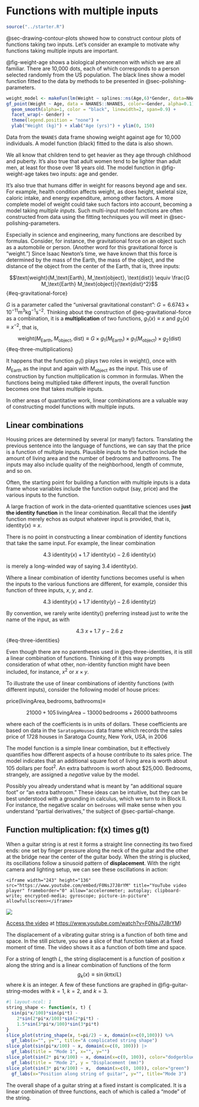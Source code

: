 # Functions with multiple inputs {#functions-with-multiple-inputs}

```r
source("../starter.R")
```

@sec-drawing-contour-plots showed how to construct contour plots of functions taking two inputs. Let's consider an example to motivate why functions taking multiple inputs are important.

@fig-weight-age shows a biological phenomenon with which we are all familiar. There are 10,000 dots, each of which corresponds to a person selected randomly from the US population. The black lines show a model function fitted to the data by methods to be presented in @sec-polishing-parameters.

::: {#fig-weight-age}
```r
weight_model <- makeFun(lm(Weight ~ splines::ns(Age,6)*Gender, data=NHANES::NHANES))
gf_point(Weight ~ Age, data = NHANES::NHANES, color=~Gender, alpha=0.1) +
  geom_smooth(alpha=1, color = "black", linewidth=2, span=0.9) +
  facet_wrap(~ Gender) +
  theme(legend.position = "none") +
  ylab("Weight (kg)") + xlab("Age (yrs)") + ylim(0, 150)
```

Data from the `NHANES` data frame showing weight against age for 10,000 individuals. A model function (black) fitted to the data is also shown.
:::

We all know that children tend to get heavier as they age through childhood and puberty. It's also true that adult women tend to be lighter than adult men, at least for those over 18 years old. The model function in @fig-weight-age takes two inputs: age and gender. 

It's also true that humans differ in weight for reasons beyond age and sex. For example, health condition affects weight, as does height, skeletal size, caloric intake, and energy expenditure, among other factors. A more complete model of weight could take such factors into account, becoming a model taking *multiple inputs*. Such multi-input model functions are often constructed from data using the fitting techniques you will meet in @sec-polishing-parameters.

Especially in science and engineering, many functions are described by formulas. Consider, for instance, the gravitational force on an object such as a automobile or person. (Another word for this gravitational force is "weight.") Since Isaac Newton's time, we have known that this force is determined by the mass of the Earth, the mass of the object, and the distance of the object from the center of the Earth, that is, three inputs:

$$\text{weight}(M_\text{Earth}, M_\text{object}, \text{dist}) \equiv
\frac{G M_\text{Earth} M_\text{object}}{\text{dist}^2}$$ {#eq-gravitational-force}

$G$ is a parameter called the "universal gravitational constant": $G = 6.6743 \times 10^{-11} \text{m}^3 \text{kg}^{−1} \text{s}^{−2}$. Thinking about the construction of @eq-gravitational-force as a combination, it is a **multiplication** of two functions, $g_1(x) \equiv x$ and $g_2(x) \equiv x^{-2}$, that is,

$$ \text{weight}(M_\text{Earth}, M_\text{object}, \text{dist}) \equiv G \times g_1(M_\text{Earth}) \times g_1(M_\text{object}) \times g_2(\text{dist})$$ {#eq-three-multiplications}

It happens that the function $g_1()$ plays two roles in $\text{weight}()$, once with $M_\text{Earth}$ as the input and again with $M_\text{object}$ as the input. This use of construction by function multiplication is common in formulas. When the functions being multiplied take different inputs, the overall function becomes one that takes multiple inputs.

In other areas of quantitative work, linear combinations are a valuable way of constructing model functions with multiple inputs.

## Linear combinations

Housing prices are determined by several (or many!) factors. Translating the previous sentence into the language of functions, we can say that the price is a function of multiple inputs. Plausible inputs to the function include the amount of living area and the number of bedrooms and bathrooms. The inputs may also include quality of the neighborhood, length of commute, and so on.

Often, the starting point for building a function with multiple inputs is a data frame whose variables include the function output (say, price) and the various inputs to the function. 

A large fraction of work in the data-oriented quantitative sciences uses **just the identity function** in the linear combination. Recall that the identify function merely echos as output whatever input is provided, that is, $\text{identity}(x) \equiv x$.

There is no point in constructing a linear combination of identity functions that take the same input. For example, the linear combination 

$$4.3\ \text{identity}(x) + 1.7\ \text{identity}(x) - 2.6\ \text{identity}(x)$$

is merely a long-winded way of saying $3.4\ \text{identity}(x)$.

Where a linear combination of identity functions becomes useful is when the inputs to the various functions are different, for example, consider this function of three inputs, $x$, $y$, and $z$.

$$4.3\ \text{identity}(x) + 1.7\ \text{identity}(y) - 2.6\ \text{identity}(z)$$

By convention, we rarely write $\text{identity}()$ preferring instead just to write the name of the input, as with

$$4.3\ x + 1.7\ y - 2.6\ z$${#eq-three-identities}

Even though there are no parentheses used in @eq-three-identities, it is still a linear combination of functions. Thinking of it this way prompts consideration of what other, non-identity function might have been included, for instance, $x^2$ or $x\times y$.

To illustrate the use of linear combinations of identity functions (with different inputs), consider the following model of house prices:

$\text{price}(\text{livingArea}, \text{bedrooms}, \text{bathrooms}) \equiv$

$$\ \ \ 21000 + 105\,\text{livingArea} - 13000\, \text{bedrooms} + 26000\, \text{bathrooms}$$

where each of the coefficients is in units of dollars. These coefficients are based on data in the `SaratogaHouses` data frame which records the sales price of 1728 houses in Saratoga County, New York, USA, in 2006

The model function is a simple linear combination, but it effectively quantifies how different aspects of a house contribute to its sales price. The model indicates that an additional square foot of living area is worth about 105 dollars per foot^2^. An extra bathroom is worth about $25,000. Bedrooms, strangely, are assigned a *negative* value by the model.

Possibly you already understand what is meant by "an additional square foot" or "an extra bathroom." These ideas can be intuitive, but they can be best understood with a grounding in calculus, which we turn to in Block II. For instance, the negative scalar on `bedrooms` will make sense when you understand "partial derivatives," the subject of @sec-partial-change.

## Function multiplication: f(x) times g(t)

When a guitar string is at rest it forms a straight line connecting its two fixed ends: one set by finger pressure along the neck of the guitar and the other at the bridge near the center of the guitar body. When the string is plucked, its oscillations follow a sinusoid pattern of **displacement**. With the right camera and lighting setup, we can see these oscillations in action:

::: {.column-margin}
```asis
<iframe width="243" height="136" src="https://www.youtube.com/embed/F0NsJ7J8rYM" title="YouTube video player" frameborder="0" allow="accelerometer; autoplay; clipboard-write; encrypted-media; gyroscope; picture-in-picture" allowfullscreen></iframe>
```
:::

::: {#video-guital-still}

![](www/guitar-still.png)

[Access the video](https://www.youtube.com/watch?v=F0NsJ7J8rYM) at <https://www.youtube.com/watch?v=F0NsJ7J8rYM>) 

The displacement of a vibrating guitar string is a function of both time and space. In the still picture, you see a slice of that function taken at a fixed moment of time. The video shows it as a function of both time and space.
:::

For a string of length $L$, the string displacement is a function of position $x$ along the string and is a linear combination of functions of the form $$g_k(x) \equiv \sin(k \pi x /L)$$ where $k$ is an integer.  A few of these functions are graphed in @fig-guitar-string-modes with $k=1$, $k=2$, and $k=3$.

::: {#fig-guitar-string-modes}
```r
#| layout-ncol: 1
string_shape <- function(x, t) {
  sin(pi*x/100)*sin(pi*t) - 
    2*sin(2*pi*x/100)*sin(2*pi*t) - 
    1.5*sin(3*pi*x/100)*sin(3*pi*t)
}
slice_plot(string_shape(x, t=pi/2) ~ x, domain(x=c(0,100))) %>% 
  gf_labs(x="", y="", title="A complicated string shape")  
slice_plot(sin(pi*x/100) ~ x, domain(x=c(0, 100))) |>
  gf_labs(title = "Mode 1", x="", y="")
slice_plot(sin(2* pi*x/100) ~ x, domain(x=c(0, 100)), color="dodgerblue") |>
  gf_labs(title = "Mode 2", y = "Displacement (mm)")
slice_plot(sin(3* pi*x/100) ~ x,  domain(x=c(0, 100)), color="green") |>
  gf_labs(x="Position along string of guitar", y="", title="Mode 3")
```

The overall shape of a guitar string at a fixed instant is complicated. It is a linear combination of three functions, each of which is called a "mode" of the string.
:::

